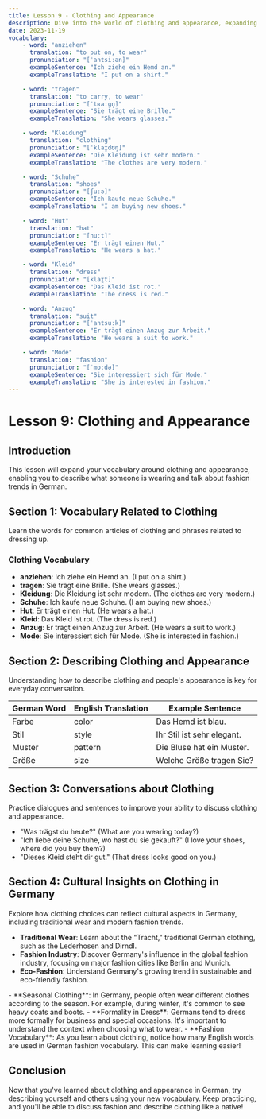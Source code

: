 ```yaml
---
title: Lesson 9 - Clothing and Appearance
description: Dive into the world of clothing and appearance, expanding your vocabulary and ability to describe people in German.
date: 2023-11-19
vocabulary:
    - word: "anziehen"
      translation: "to put on, to wear"
      pronunciation: "[ˈantsiːən]"
      exampleSentence: "Ich ziehe ein Hemd an."
      exampleTranslation: "I put on a shirt."

    - word: "tragen"
      translation: "to carry, to wear"
      pronunciation: "[ˈtʁaːɡn̩]"
      exampleSentence: "Sie trägt eine Brille."
      exampleTranslation: "She wears glasses."

    - word: "Kleidung"
      translation: "clothing"
      pronunciation: "[ˈklaɪ̯dʊŋ]"
      exampleSentence: "Die Kleidung ist sehr modern."
      exampleTranslation: "The clothes are very modern."

    - word: "Schuhe"
      translation: "shoes"
      pronunciation: "[ʃuːə]"
      exampleSentence: "Ich kaufe neue Schuhe."
      exampleTranslation: "I am buying new shoes."

    - word: "Hut"
      translation: "hat"
      pronunciation: "[huːt]"
      exampleSentence: "Er trägt einen Hut."
      exampleTranslation: "He wears a hat."

    - word: "Kleid"
      translation: "dress"
      pronunciation: "[klaɪ̯t]"
      exampleSentence: "Das Kleid ist rot."
      exampleTranslation: "The dress is red."

    - word: "Anzug"
      translation: "suit"
      pronunciation: "[ˈantsuːk]"
      exampleSentence: "Er trägt einen Anzug zur Arbeit."
      exampleTranslation: "He wears a suit to work."

    - word: "Mode"
      translation: "fashion"
      pronunciation: "[ˈmoːdə]"
      exampleSentence: "Sie interessiert sich für Mode."
      exampleTranslation: "She is interested in fashion."
---
```


# Lesson 9: Clothing and Appearance

## Introduction

This lesson will expand your vocabulary around clothing and appearance, enabling you to describe what someone is wearing and talk about fashion trends in German.

## Section 1: Vocabulary Related to Clothing

Learn the words for common articles of clothing and phrases related to dressing up.

### Clothing Vocabulary

-   **anziehen**: Ich ziehe ein Hemd an. (I put on a shirt.)
-   **tragen**: Sie trägt eine Brille. (She wears glasses.)
-   **Kleidung**: Die Kleidung ist sehr modern. (The clothes are very modern.)
-   **Schuhe**: Ich kaufe neue Schuhe. (I am buying new shoes.)
-   **Hut**: Er trägt einen Hut. (He wears a hat.)
-   **Kleid**: Das Kleid ist rot. (The dress is red.)
-   **Anzug**: Er trägt einen Anzug zur Arbeit. (He wears a suit to work.)
-   **Mode**: Sie interessiert sich für Mode. (She is interested in fashion.)

<TextToSpeechPlayer mp3File={../assets/courses/german/_shared/lessons/lesson9/audio/vocabulary.mp3} />

## Section 2: Describing Clothing and Appearance

Understanding how to describe clothing and people's appearance is key for everyday conversation.

| German Word | English Translation | Example Sentence           |
| ----------- | ------------------- | -------------------------- |
| Farbe       | color               | Das Hemd ist blau.         |
| Stil        | style               | Ihr Stil ist sehr elegant. |
| Muster      | pattern             | Die Bluse hat ein Muster.  |
| Größe       | size                | Welche Größe tragen Sie?   |

<TextToSpeechPlayer mp3File={../assets/courses/german/_shared/lessons/lesson9/audio/describing-clothing.mp3} />

## Section 3: Conversations about Clothing

Practice dialogues and sentences to improve your ability to discuss clothing and appearance.

-   "Was trägst du heute?" (What are you wearing today?)
-   "Ich liebe deine Schuhe, wo hast du sie gekauft?" (I love your shoes, where did you buy them?)
-   "Dieses Kleid steht dir gut." (That dress looks good on you.)

<TextToSpeechPlayer mp3File={../assets/courses/german/_shared/lessons/lesson9/audio/conversations.mp3} />

## Section 4: Cultural Insights on Clothing in Germany

Explore how clothing choices can reflect cultural aspects in Germany, including traditional wear and modern fashion trends.

-   **Traditional Wear**: Learn about the "Tracht," traditional German clothing, such as the Lederhosen and Dirndl.
-   **Fashion Industry**: Discover Germany's influence in the global fashion industry, focusing on major fashion cities like Berlin and Munich.
-   **Eco-Fashion**: Understand Germany's growing trend in sustainable and eco-friendly fashion.

<TextToSpeechPlayer mp3File={../assets/courses/german/_shared/lessons/lesson9/audio/cultural-insights.mp3} />

<!-- prettier-ignore -->
<TipBox>
-   **Seasonal Clothing**: In Germany, people often wear different clothes according to the season. For example, during winter, it's common to see heavy coats and boots.
-   **Formality in Dress**: Germans tend to dress more formally for business and special occasions. It's important to understand the context when choosing what to wear.
-   **Fashion Vocabulary**: As you learn about clothing, notice how many English words are used in German fashion vocabulary. This can make learning easier!
</TipBox>

## Conclusion

Now that you've learned about clothing and appearance in German, try describing yourself and others using your new vocabulary. Keep practicing, and you'll be able to discuss fashion and describe clothing like a native!
